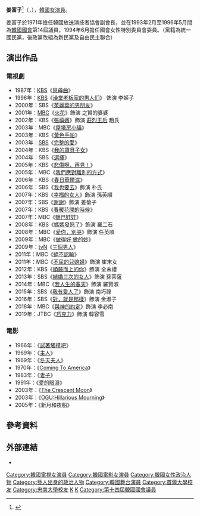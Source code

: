 {{藝人
| 姓名             = 姜富子
| 類型             = 女演員
| image            = Kang_Boo-ja_chopped.jpg
| 國籍             = {{KOR}}
| 出生日期         = {{birth_date_and_age|1941|2|8}}
| 出生地           = {{KOR-JPN}}[[忠清南道|忠清南道]][[論山市|論山郡]]
| 語言             = [[韓語|韓語]]、[[英語|英語]]
| 教育程度         = {{lk|江景高等學校|강경고등학교}}畢業<br>[[忠南大學|忠南大學]]國語國文學系（中退）
| 出道日期         = 1962年
| 配偶             = {{marriage|李木原|1967}}
| 兒女             = 1子1女
| module           = {{Infobox officeholder
| 嵌入             =  yes
| office           = {{ROK}}第14屆[[韓國國會|國會議員]]
| term_start       = 1993年2月9日
| term_end         = 1996年5月29日
| constituency     = 比例代表
| party            = {{le|統一國民黨 (韓國)|통일국민당 (대한민국)|統一國民黨}}{{small|（1992－1994）}}<br>{{le|新民黨 (1994年)|신민당 (1994년)|新民黨}}{{small|（1994－1995）}}<br>[[自由民主聯合|自由民主聯合]]{{small|（1995－1996）}}
}}
}}

'''姜富子'''<ref>{{Cite news|url=https://newslibrary.naver.com/viewer/index.nhn?articleId=1993022300329101007&editNo=15&printCount=1&publishDate=1993-02-23&officeId=00032&pageNo=1&printNo=14681&publishType=00010|title=鄭周永씨 의원직 사퇴 탤런트姜富子씨 승계|publisher=[[京鄉新聞|京鄉新聞]]|date=1993-02-23|accessdate=2021-07-24|archive-date=2021-07-24|archive-url=https://web.archive.org/web/20210724074220/https://newslibrary.naver.com/viewer/index.nhn?articleId=1993022300329101007&editNo=15&printCount=1&publishDate=1993-02-23&officeId=00032&pageNo=1&printNo=14681&publishType=00010|dead-url=no}}</ref>（{{lang-ko|강부자}}，{{bd|1941年|2月8日|catIdx=K姜}}），[[韓國|韓國]][[女演員|女演員]]。

姜富子於1971年擔任韓國放送演技者協會副會長，並在1993年2月至1996年5月間為[[韓國國會|韓國國會]]第14屆議員，1994年6月擔任國會女性特別委員會委員。（黨籍為統一國民黨，後政黨改組為新民黨及自由民主聯合）

==演出作品==
===電視劇===
*1987年：[[韓國放送公社|KBS]]《[[思母曲|思母曲]]》
*1996年：[[韓國放送公社|KBS]]《[[澡堂老板家的男人们|澡堂老板家的男人们]]》 饰演 李姬子
*2000年：SBS《[[茱麗葉的男朋友|茱麗葉的男朋友]]》
*2001年：[[文化廣播_(韓國)|MBC]]《[[火花_(電視劇)|火花]]》飾演 之賢的婆婆
*2002年：KBS《[[張禧嬪_(2002年電視劇)|張禧嬪]]》飾演 [[莊烈王后|莊烈王后]] 趙氏
*2003年：MBC《[[屋塔房小貓|屋塔房小貓]]》
*2003年：KBS《[[黃色手帕|黃色手帕]]》
*2003年：[[SBS_(韓國)|SBS]]《[[完整的愛|完整的愛]]》
*2004年：KBS《[[我的寶貝子女|我的寶貝子女]]》
*2004年：SBS《[[選擇|選擇]]》
*2005年：KBS《[[悲傷啊，再見！|悲傷啊，再見！]]》
*2005年：MBC《[[我們應對離別的方式|我們應對離別的方式]]》
*2006年：KBS《[[春日華爾滋|春日華爾滋]]》
*2006年：SBS《[[我也要去|我也要去]]》飾演 朴氏
*2007年：KBS《[[幸福的女人|幸福的女人]]》飾演 孫英順
*2007年：SBS《[[謝謝|謝謝]]》飾演 姜菊子
*2007年：KBS《[[春暖花開的時候|春暖花開的時候]]》
*2007年：MBC《[[鹽巴娃娃|鹽巴娃娃]]》
*2008年：KBS《[[媽媽發怒了|媽媽發怒了]]》飾演 羅二石
*2008年：MBC《[[愛你，別哭|愛你，別哭]]》飾演 任英順
*2009年：MBC《[[做得好_做的妙|做得好 做的妙]]》
*2009年：[[tvN|tvN]]《[[三個男人|三個男人]]》
*2011年：MBC《[[絕不認輸|絕不認輸]]》
*2011年：MBC《[[不屈的兒媳婦|不屈的兒媳婦]]》飾演 崔末女
*2012年：KBS《[[順藤而上的你|順藤而上的你]]》飾演 全末禮
*2013年：SBS《[[結婚三次的女人|結婚三次的女人]]》飾演 孫菩薩
*2014年：MBC《[[我人生的春天|我人生的春天]]》飾演 羅賢淑
*2015年：SBS《[[我有愛人了|我有愛人了]]》飾演 南巧祿
*2016年：SBS《[[對，就是那樣|對，就是那樣]]》飾演 金淑子
*2018年：MBC《[[與神的約定|與神的約定]]》飾演 李必南
*2019年：JTBC《[[巧克力_(韓國電視劇)|巧克力]]》飾演 韓容雪

===電影===
*1966年：《[[試著觸摸吧|試著觸摸吧]]》
*1969年：《[[主人|主人]]》
*1969年：《[[冬天夫人|冬天夫人]]》
*1970年：《[[Coming_To_America|Coming To America]]》
*1983年：《[[妻子_(電影)|妻子]]》
*1991年：《[[愛的眼淚|愛的眼淚]]》
*2003年：《[[The_Crescent_Moon|The Crescent Moon]]》
*2003年：《[[OGU:Hillarious_Mourning|OGU:Hillarious Mourning]]》
*2005年：《新月和夜船》

== 參考資料 ==
{{reflist}}

== 外部連結 ==
* {{KMDb person|00003795}}

{{百想藝術大賞電視部門女子最優秀演技}}
{{KBS演技大賞大賞得主}}
{{DEFAULTSORT:Kang Boo Ja}}
[[Category:韓國電視女演員|Category:韓國電視女演員]]
[[Category:韓國電影女演員|Category:韓國電影女演員]]
[[Category:韓國女性政治人物|Category:韓國女性政治人物]]
[[Category:藝人出身的政治人物|Category:藝人出身的政治人物]]
[[Category:韓國舞台演員|Category:韓國舞台演員]]
[[Category:首爾大學校友|Category:首爾大學校友]]
[[Category:忠南大學校友|Category:忠南大學校友]]
[[Category:忠清南道出身人物|K]]
[[Category:姜姓|K]]
[[Category:第十四屆韓國國會議員|Category:第十四屆韓國國會議員]]